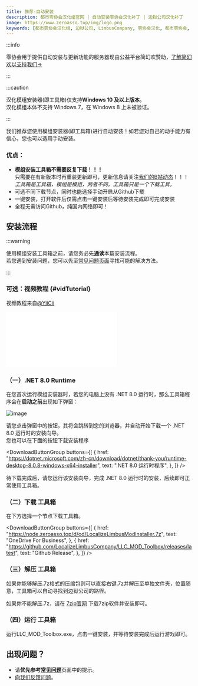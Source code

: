 ```yaml
---
title: 推荐-自动安装
description: 都市零协会汉化组官网 | 自动安装零协会汉化补丁 | 边狱公司汉化补丁
image: https://www.zeroasso.top/img/logo.png
keywords: [都市零协会汉化组, 边狱公司, LimbusCompany, 零协会汉化, 都市零协会, 零协会, 汉化模组]
---
```

:::info

零协会用于提供自动安装与更新功能的服务器现由公益平台简幻欢赞助，[了解简幻欢以支持我们→](/docs/community/patron)

:::

:::caution

汉化模组安装器(即工具箱)仅支持**Windows 10 及以上版本**。  
汉化模组本体不支持 Windows 7，在 Windows 8 上未被验证。

:::


我们推荐您使用模组安装器(即工具箱)进行自动安装！如若您对自己的动手能力有信心，您也可以选用手动安装。

### 优点：

- **模组安装工具箱不需要反复下载！！！**  
只需要在有新版本时再重装更新即可，更新信息请关注[我们的B站动态](https://space.bilibili.com/1247764479/dynamic)！！！  
*工具箱是工具箱，模组是模组，两者不同。工具箱只是一个下载工具。*
- 可选不同下载节点，同时也能选择手动开启从Github下载
- 一键安装，打开软件后仅需点击一键安装后等待安装完成即可完成安装
- 全程无需访问Github，纯国内网络即可！

## 安装流程

:::warning

使用模组安装工具箱之前，请您务必先**通读**本篇安装流程。  
若您遇到安装问题，您可以先至[常见问题页面](/docs/FAQ)寻找可能的解决方法。

:::

### 可选：视频教程 {#vidTutorial}
视频教程来自[@YiiCii](https://space.bilibili.com/176425739)

<p class="video"><iframe src="//player.bilibili.com/player.html?isOutside=true&aid=113616112060312&bvid=BV1JwqpYhEix&cid=27238334957&p=1" scrolling="no" border="0" frameborder="no" framespacing="0" allowfullscreen="true"></iframe></p>

### （一）.NET 8.0 Runtime

在您首次运行模组安装器时，若您的电脑上没有 .NET 8.0 运行时，那么工具箱程序会在**启动之前**出现如下弹窗：

![image](/img/page/installnet8.png)

请您点击弹窗中的按钮，其将会跳转到您的浏览器，并自动开始下载一个 .NET 8.0 运行时的安装向导。  
您也可以在下面的按钮下载安装程序

<DownloadButtonGroup
  buttons={[
    {
      href: "https://dotnet.microsoft.com/zh-cn/download/dotnet/thank-you/runtime-desktop-8.0.8-windows-x64-installer",
      text: ".NET 8.0 运行时程序",
    },
  ]}
/>

待下载完成后，请您运行该安装向导，完成 .NET 8.0 运行时的安装，后续即可正常使用工具箱。

### （二）下载 工具箱

在下方选择一个节点下载工具箱。

<DownloadButtonGroup
  buttons={[
    {
      href: "https://node.zeroasso.top/d/od/LocalizeLimbusModInstaller.7z",
      text: "OneDrive For Business",
    },
    {
      href: "https://github.com/LocalizeLimbusCompany/LLC_MOD_Toolbox/releases/latest",
      text: "Github Release",
    },
  ]}
/>

### （三）解压 工具箱

如果你能够解压.7z格式的压缩包则可以直接右键.7z并解压至单独文件夹，位置随意，工具箱可以自动寻找到边狱公司的路径。

如果你不能解压.7z，请在 [7zip官网](https://7-zip.org/a/7z2301-x64.exe) 下载7zip软件并安装即可。

### （四）运行 工具箱

运行LLC_MOD_Toolbox.exe，点击一键安装，并等待安装完成后运行游戏即可。

## 出现问题？

- 请**优先参考**[**常见问题**](/docs/FAQ)页面中的提示。
- [向我们反馈问题](/docs/contact)。
